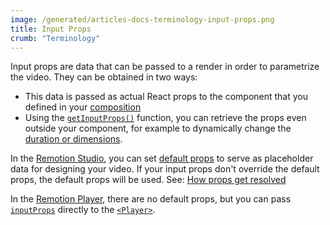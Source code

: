 ```yaml
---
image: /generated/articles-docs-terminology-input-props.png
title: Input Props
crumb: "Terminology"
---
```


Input props are data that can be passed to a render in order to parametrize the video. They can be obtained in two ways:

- This data is passed as actual React props to the component that you defined in your [composition](/docs/terminology/composition)
- Using the [`getInputProps()`](/docs/get-input-props) function, you can retrieve the props even outside your component, for example to dynamically change the [duration or dimensions](/docs/dynamic-metadata).

In the [Remotion Studio](/docs/terminology/studio), you can set [default props](/docs/composition#defaultprops) to serve as placeholder data for designing your video. If your input props don't override the default props, the default props will be used. See: [How props get resolved](/docs/props-resolution)

In the [Remotion Player](/docs/terminology/player), there are no default props, but you can pass [`inputProps`](/docs/player/player#inputprops) directly to the [`<Player>`](/docs/player).

